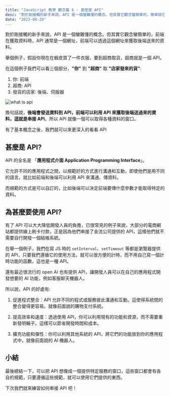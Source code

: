 ```yaml
---
title: "JavaScript 教學 觀念篇 6 - 甚麼是 API"
desc: "對於剛接觸的新手來說，API 是一個蠻難懂的概念。但其實它觀念蠻簡單的，簡單說它就像一個窗口，舉例前端在獲取資料時，API 通常是一個網址，前端可以透過這個網址來獲取後端送來的資料。"
date: "2023-08-20"
---
```


對於剛接觸的新手來說，API 是一個蠻難懂的概念。但其實它觀念蠻簡單的，前端在獲取資料時，API 通常是一個網址，前端可以透過這個網址來獲取後端送來的資料。

舉個例子，假設你現在在蝦皮買了一件衣服，要到超商取貨，超商就是一個 API。

在這個例子我們可以看三個部分，**"你"** 到 **"超商"** 取 **"店家發來的貨"**:
1. 你: 前端
2. 超商: API
3. 發貨的店家: 後端、伺服器

![what is api](/images/js-series/what-is-api/api.jpg)

換句話說，**後端會發送資料到 API，前端可以利用 API 來獲取後端送過來的資料，這就是串接 API**。所以 API 就像一個可以取得各種資料的窗口。

有了基本概念之後，我們就可以來更深入的看看 API

## 甚麼是 API?
API 的全名是 「**應用程式介面 Application Programming Interface**」。

它允許不同的應用程式之間，以規範好的方式進行溝通和互動，即使他們是用不同的語言。就比如前端和後端可以利用 API 來溝通、傳資料。

而規範的方式是可以自訂的，比如後端可以決定前端要傳什麼參數才能取得特定的資料。


## 為甚麼要使用 API?
有了 API 可以大大降低開發人員的負擔，已很常見的例子來說，大部分的電商網站都提供線上刷卡付款，正是因為他們串接了金流公司提供的 API，這樣他們就不需要自行開發一個結帳系統。

在舉一個例子，我們在寫 JS 時的 `setInterval`、`setTimeout` 等都是瀏覽器提供的 API，只要我們遵循它的使用方法，就可以很方便的計時，而不用自己寫一個計時功能的函數，這也是一種 API。

還有最近很流行的 open AI 也有提供 API，讓開發人員可以在自己的應用程式開發想要的 AI 功能，例如客服聊天機器人。

所以說，API 的好處有:
1. 促進程式整合：API 允許不同的程式或服務彼此溝通和互動。這使得系統間的整合變得更容易。就像前面說的購物支付系統。

2. 提高效率和速度：透過使用 API，你可以利用現有的功能和資源，而不需要重新發明輪子。這樣可以節省開發時間和成本。

3. 擴充功能和彈性：你可以利用其他系統的 API，將它們的功能放到你的應用程式中，就像前面說的 AI 機器人。

## 小結
最後總結一下，可以把 API 想像成一個提供特定服務的窗口，這些窗口都會有各自的規範，只要遵循這些規範，就可以使用它們提供的東西。

下次我們就來練習如何串接 API 吧！